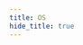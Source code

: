```yaml
---
title: OS
hide_title: true
---
```



<FeatureIcon src={os} title="OS" />
<LinkList
  data={[
    {
      title: "macOS",
      link: "/docs/os/mac-os",
      src: mac,
    },
    {
      title: "Windows",
      link: "/docs/os/windows",
      src: windows,
    },
  ]}
/>
